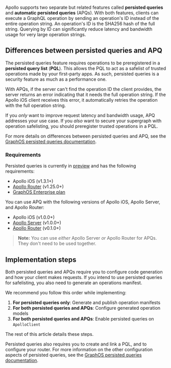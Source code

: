 
Apollo supports two separate but related features called **persisted queries** and **automatic persisted queries** (APQs).
With both features, clients can execute a GraphQL operation by sending an operation's ID instead of the entire operation string. An operation's ID is the SHA256 hash of the full string. Querying by ID can significantly reduce latency and bandwidth usage for very large operation strings.

## Differences between persisted queries and APQ

The persisted queries feature requires operations to be preregistered in a **persisted query list** (**PQL**). 
This allows the PQL to act as a safelist of trusted operations made by your first-party apps. As such, persisted queries is a security feature as much as a performance one.

With APQs, if the server can't find the operation ID the client provides, the server returns an error indicating that it needs the full operation string. If the Apollo iOS client receives this error, it automatically retries the operation with the full operation string.

If you _only_ want to improve request latency and bandwidth usage, APQ addresses your use case. If you _also_ want to secure your supergraph with operation safelisting, you should preregister trusted operations in a PQL.

For more details on differences between persisted queries and APQ, see the [GraphOS persisted queries documentation](/graphos/operations/persisted-queries#differences-from-automatic-persisted).

### Requirements

Persisted queries is currently in [preview](/resources/product-launch-stages#preview) and has the following requirements:
- Apollo iOS (v1.3.1+)
- [Apollo Router](/router) (v1.25.0+)
- [GraphOS Enterprise plan](/graphos/enterprise/)

You can use APQ with the following versions of Apollo iOS, Apollo Server, and Apollo Router:
- Apollo iOS (v1.0.0+)
- [Apollo Server](/apollo-server/) (v1.0.0+)
- [Apollo Router](/router) (v0.1.0+)

> **Note:** You can use _either_ Apollo Server _or_ Apollo Router for APQs. They don't need to be used together.

## Implementation steps

Both persisted queries and APQs require you to configure code generation and how your client makes requests. If you intend to use persisted queries for safelisting, you also need to generate an operations manifest.

We recommend you follow this order while implementing: 

1. **For persisted queries only**: Generate and publish operation manifests
2. **For both persisted queries and APQs**: Configure generated operation models
3. **For both persisted queries and APQs**: Enable persisted queries on `ApolloClient`

The rest of this article details these steps.

Persisted queries also requires you to create and link a PQL, and to configure your router. For more information on the other configuration aspects of persisted queries, see the [GraphOS persisted queries documentation](/graphos/operations/persisted-queries).